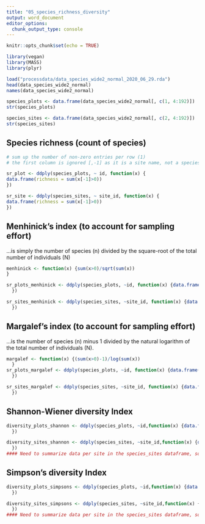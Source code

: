 ```yaml
---
title: "05_species_richness_diversity"
output: word_document
editor_options: 
  chunk_output_type: console
---
```


```r
knitr::opts_chunk$set(echo = TRUE)
```



```r
library(vegan)
library(MASS)
library(plyr)

load("processdata/data_species_wide2_normal_2020_06_29.rda")
head(data_species_wide2_normal)
names(data_species_wide2_normal)

species_plots <- data.frame(data_species_wide2_normal[, c(1, 4:192)])
str(species_plots)

species_sites <- data.frame(data_species_wide2_normal[, c(2, 4:192)])
str(species_sites)


```

## Species richness (count of species)
```r
# sum up the number of non-zero entries per row (1)
# the first column is ignored [,-1] as it is a site name, not a species count.

sr_plot <- ddply(species_plots, ~ id, function(x) {
data.frame(richness = sum(x[-1]>0))
})

sr_site <- ddply(species_sites, ~ site_id, function(x) {
data.frame(richness = sum(x[-1]>0))
})

```


## Menhinick's index (to account for sampling effort)
...is simply the number of species (n) divided by the square-root of the total number of individuals (N)
```r
menhinick <- function(x) {sum(x>0)/sqrt(sum(x))
}

sr_plots_menhinick <- ddply(species_plots, ~id, function(x) {data.frame(richness = menhinick(x[-1]))
  })

sr_sites_menhinick <- ddply(species_sites, ~site_id, function(x) {data.frame(richness = menhinick(x[-1]))
  })

```


## Margalef's index (to account for sampling effort)
...is the number of species (n) minus 1 divided by the natural logarithm of the total number of individuals (N).
```r
margalef <- function(x) {(sum(x>0)-1)/log(sum(x))
  }
sr_plots_margalef <- ddply(species_plots, ~id, function(x) {data.frame(richness = margalef(x[-1]))
  })

sr_sites_margalef <- ddply(species_sites, ~site_id, function(x) {data.frame(richness = margalef(x[-1]))
  })


```


## Shannon-Wiener diversity Index
```r

diversity_plots_shannon <- ddply(species_plots, ~id,function(x) {data.frame(shannon = diversity(x[-1], index = "shannon"))
  })

diversity_sites_shannon <- ddply(species_sites, ~site_id,function(x) {data.frame(shannon = diversity(x[-1], index = "shannon"))
  })
#### Need to summarize data per site in the species_sites dataframe, so that I get 29 sites and not plots...

```


## Simpson's diversity Index
```r

diversity_plots_simpsons <- ddply(species_plots, ~id,function(x) {data.frame(simpson = diversity(x[-1], index = "simpson"))
  })

diversity_sites_simpsons <- ddply(species_sites, ~site_id,function(x) {data.frame(simpson = diversity(x[-1], index = "simpson"))
  })
#### Need to summarize data per site in the species_sites dataframe, so that I get 29 sites and not plots...

```